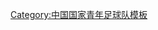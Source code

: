 {{National squad
  | name      = 2016年亚洲青年足球锦标赛中国参赛名单
  | bg        = white
  | fg        = red
  | bordercolor = red
  | country   = 中国
  | team link = 中国国家青年足球队
  | comp      = 2016年亞洲青年足球錦標賽
  | comp link = 2016年亞足聯U19青年錦標賽
  | p1        = [[张岩 (1997年)|张岩]]
  | p2        = [[魏来]]
  | p3        = [[魏震 (足球运动员)|魏震]]
  | p4        = [[郭田雨]]
  | p5        = [[黄闯]]
  | p6        = [[丛震]]
  | p7        = [[张宏疆]]
  | p8        = [[邓宇彪]]
  | p9        = [[吴伟 (1997年)|吴伟]]
  | p10       = [[张源]]
  | p11       = [[林良铭]]
  | p12       = [[李铮]]
  | p13       = [[黄聪]]
  | p14       = [[高华泽]]
  | p15       = [[姚道刚]]
  | p16       = [[冯博轩]]
  | p17       = [[杨立瑜]]
  | p18       = [[胡靖航]]
  | p19       = [[曹永竞]]
  | p20       = [[黄政宇]]
  | p21       = [[高海生]]
  | p22       = [[施晓东]]
  | p23       = [[宁伟辰]]
  | coach     = [[李明 (1971年)|李明]]
}}<noinclude>
[[Category:中国国家青年足球队模板]]
</noinclude>